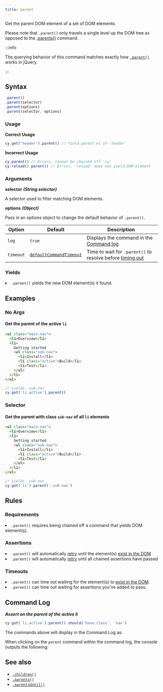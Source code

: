 ```yaml
---
title: parent
---
```


Get the parent DOM element of a set of DOM elements.

Please note that `.parent()` only travels a single level up the DOM tree as
opposed to the [.parents()](/api/commands/parents) command.

:::info

The querying behavior of this command matches exactly how
[`.parent()`](http://api.jquery.com/parent) works in jQuery.

:::

## Syntax

```javascript
.parent()
.parent(selector)
.parent(options)
.parent(selector, options)
```

### Usage

**<Icon name="check-circle" color="green"></Icon> Correct Usage**

```javascript
cy.get('header').parent() // Yield parent el of `header`
```

**<Icon name="exclamation-triangle" color="red"></Icon> Incorrect Usage**

```javascript
cy.parent() // Errors, cannot be chained off 'cy'
cy.reload().parent() // Errors, 'reload' does not yield DOM element
```

### Arguments

**<Icon name="angle-right"></Icon> selector** **_(String selector)_**

A selector used to filter matching DOM elements.

**<Icon name="angle-right"></Icon> options** **_(Object)_**

Pass in an options object to change the default behavior of `.parent()`.

| Option    | Default                                                              | Description                                                                              |
| --------- | -------------------------------------------------------------------- | ---------------------------------------------------------------------------------------- |
| `log`     | `true`                                                               | Displays the command in the [Command log](/guides/core-concepts/test-runner#Command-Log) |
| `timeout` | [`defaultCommandTimeout`](/guides/references/configuration#Timeouts) | Time to wait for `.parent()` to resolve before [timing out](#Timeouts)                   |

### Yields [<Icon name="question-circle"/>](/guides/core-concepts/introduction-to-cypress#Subject-Management)

<List><li>`.parent()` yields the new DOM element(s) it found.</li></List>

## Examples

### No Args

#### Get the parent of the active `li`

```html
<ul class="main-nav">
  <li>Overview</li>
  <li>
    Getting started
    <ul class="sub-nav">
      <li>Install</li>
      <li class="active">Build</li>
      <li>Test</li>
    </ul>
  </li>
</ul>
```

```javascript
// yields .sub-nav
cy.get('li.active').parent()
```

### Selector

#### Get the parent with class `sub-nav` of all `li` elements

```html
<ul class="main-nav">
  <li>Overview</li>
  <li>
    Getting started
    <ul class="sub-nav">
      <li>Install</li>
      <li class="active">Build</li>
      <li>Test</li>
    </ul>
  </li>
</ul>
```

```javascript
// yields .sub-nav
cy.get('li').parent('.sub-nav')
```

## Rules

### Requirements [<Icon name="question-circle"/>](/guides/core-concepts/introduction-to-cypress#Chains-of-Commands)

<List><li>`.parent()` requires being chained off a command that yields DOM
element(s).</li></List>

### Assertions [<Icon name="question-circle"/>](/guides/core-concepts/introduction-to-cypress#Assertions)

<List><li>`.parent()` will automatically
[retry](/guides/core-concepts/retry-ability) until the element(s)
[exist in the DOM](/guides/core-concepts/introduction-to-cypress#Default-Assertions)</li><li>`.parent()`
will automatically [retry](/guides/core-concepts/retry-ability) until all
chained assertions have passed</li></List>

### Timeouts [<Icon name="question-circle"/>](/guides/core-concepts/introduction-to-cypress#Timeouts)

<List><li>`.parent()` can time out waiting for the element(s) to
[exist in the DOM](/guides/core-concepts/introduction-to-cypress#Default-Assertions).</li><li>`.parent()`
can time out waiting for assertions you've added to pass.</li></List>

## Command Log

**_Assert on the parent of the active li_**

```javascript
cy.get('li.active').parent().should('have.class', 'nav')
```

The commands above will display in the Command Log as:

<DocsImage src="/img/api/parent/get-parent-element-just-like-jquery.png" alt="Command Log parent" ></DocsImage>

When clicking on the `parent` command within the command log, the console
outputs the following:

<DocsImage src="/img/api/parent/parent-command-found-elements-for-console-log.png" alt="Console Log parent" ></DocsImage>

## See also

- [`.children()`](/api/commands/children)
- [`.parents()`](/api/commands/parents)
- [`.parentsUntil()`](/api/commands/parentsuntil)
